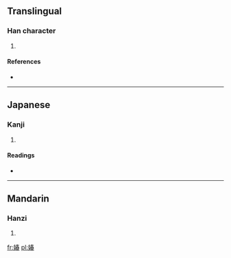 ==Translingual==

===Han character===
{{Han char|rn=38|rad=女|as=09|sn=12|four=4546<sub>3</sub>|canj=女手大日 (VQKA)}}

# {{defn|Han|sort=女09}}

====References====
* {{Han ref|kx=0266.260|dkj=06487|dj=0533.300|hdz=21063.040|uh=5A8B|ud=23179|bh=D8C7|bd=55495}}

----

==Japanese==

===Kanji===
{{ja-kanji|grade=|rs=女09}}

# {{defn|Japanese|sort=女09}}

====Readings====
* {{ja-readings|on=[[しゅん]] ([[shun]])|kun=[[うつくしい]] ([[utsukushii]])}}

----

==Mandarin==

===Hanzi===
{{cmn-hanzi|pin=[[chūn]] ([[chun1]])|wg=ch'un<sup>1</sup>}}

# {{defn|Mandarin|sort=女09}}

[[fr:媋]]
[[pl:媋]]